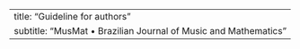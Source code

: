 ---
title: "Guideline for authors"
subtitle: "MusMat • Brazilian Journal of Music and Mathematics"
---